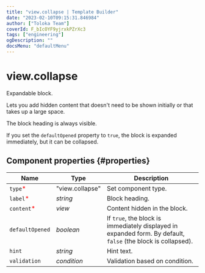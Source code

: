 ```yaml
---
title: "view.collapse | Template Builder"
date: "2023-02-10T09:15:31.846984"
author: ["Toloka Team"]
coverId: F_bIcOYF9yjrxkPZrXc3
tags: ["engineering"]
ogDescription: ""
docsMenu: "defaultMenu"
---
```


# view.collapse

Expandable block.

Lets you add hidden content that doesn't need to be shown initially or that takes up a large space.

The block heading is always visible.

If you set the `defaultOpened` property to `true`, the block is expanded immediately, but it can be collapsed.

## Component properties {#properties}

**Name** | **Type** | **Description**
----- | ----- | -----
`type`<span style="color: red">\*</span> | "view.collapse" | Set component type.
`label`<span style="color: red">\*</span> | _string_ | Block heading.
`content`<span style="color: red">\*</span> | _view_ | Content hidden in the block.
`defaultOpened` | _boolean_ | If `true`, the block is immediately displayed in expanded form. By default, `false` (the block is collapsed).
`hint` | _string_ | Hint text.
`validation` | _condition_ | Validation based on condition.

